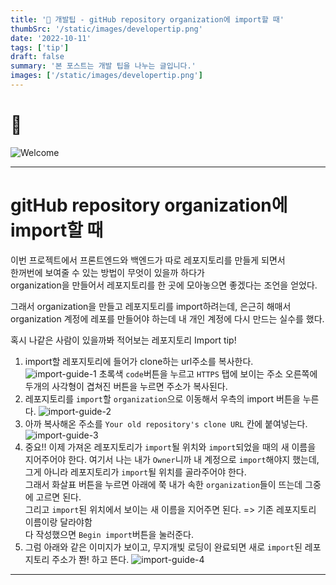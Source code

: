 ```yaml
---
title: '💖 개발팁 - gitHub repository organization에 import할 때'
thumbSrc: '/static/images/developertip.png'
date: '2022-10-11'
tags: ['tip']
draft: false
summary: '본 포스트는 개발 팁을 나누는 글입니다.'
images: ['/static/images/developertip.png']
---
```


# 📌

![Welcome](/static/images/developertip.png)

---

# gitHub repository organization에 import할 때

이번 프로젝트에서 프론트엔드와 백엔드가 따로 레포지토리를 만들게 되면서 <br/>
한꺼번에 보여줄 수 있는 방법이 무엇이 있을까 하다가 <br/>
organization을 만들어서 레포지토리를 한 곳에 모아놓으면 좋겠다는 조언을 얻었다.<br/>

그래서 organization을 만들고 레포지토리를 import하려는데, 은근히 해매서<br/>
organization 계정에 레포를 만들어야 하는데 내 개인 계정에 다시 만드는 실수를 했다.<br/>

혹시 나같은 사람이 있을까봐 적어보는 레포지토리 Import tip! <br/>

1. import할 레포지토리에 들어가 clone하는 url주소를 복사한다.
   ![import-guide-1](/static/images/import1.png)
   초록색 `code`버튼을 누르고 `HTTPS` 탭에 보이는 주소 오른쪽에 두개의 사각형이 겹쳐진 버튼을 누르면 주소가 복사된다.<br/>
2. 레포지토리를 `import`할 `organization`으로 이동해서 우측의 import 버튼을 누른다.
   ![import-guide-2](/static/images/import2.png)
3. 아까 복사해온 주소를 `Your old repository's clone URL` 칸에 붙여넣는다.
   ![import-guide-3](/static/images/import3.png)
4. 중요!! 이제 가져온 레포지토리가 `import`될 위치와 `import`되었을 때의 새 이름을 지어주어야 한다.
   여기서 나는 내가 `Owner`니까 내 계정으로 `import`해야지 했는데, <br/>
   그게 아니라 레포지토리가 `import`될 위치를 골라주어야 한다. <br/>
   그래서 화살표 버튼을 누르면 아래에 쭉 내가 속한 `organization`들이 뜨는데 그중에 고르면 된다.<br/>
   그리고 `import`된 위치에서 보이는 새 이름을 지어주면 된다. => 기존 레포지토리 이름이랑 달라야함 <br/>
   다 작성했으면 `Begin import`버튼을 눌러준다.
5. 그럼 아래와 같은 이미지가 보이고, 무지개빛 로딩이 완료되면 새로 `import`된 레포지토리 주소가 쫜! 하고 뜬다.
   ![import-guide-4](/static/images/import4.png)

---
